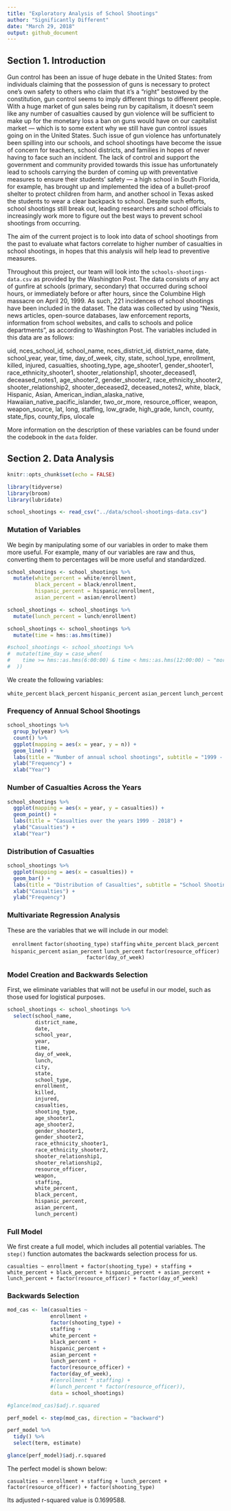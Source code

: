 ```yaml
---
title: "Exploratory Analysis of School Shootings"
author: "Significantly Different"
date: "March 29, 2018"
output: github_document
---
```


## Section 1. Introduction

Gun control has been an issue of huge debate in the United States: from individuals claiming that the possession of guns is necessary to protect one’s own safety to others who claim that it’s a “right” bestowed by the constitution, gun control seems to imply different things to different people. With a huge market of gun sales being run by capitalism, it doesn’t seem like any number of casualties caused by gun violence will be sufficient to make up for the monetary loss a ban on guns would have on our capitalist market — which is to some extent why we still have gun control issues going on in the United States. Such issue of gun violence has unfortunately been spilling into our schools, and school shootings have become the issue of concern for teachers, school districts, and families in hopes of never having to face such an incident. The lack of control and support the government and community provided towards this issue has unfortunately lead to schools carrying the burden of coming up with preventative measures to ensure their students’ safety — a high school in South Florida, for example, has brought up and implemented the idea of a bullet-proof shelter to protect children from harm, and another school in Texas asked the students to wear a clear backpack to school. Despite such efforts, school shootings still break out, leading researchers and school officials to increasingly work more to figure out the best ways to prevent school shootings from occurring.

The aim of the current project is to look into data of school shootings from the past to evaluate what factors correlate to higher number of casualties in school shootings, in hopes that this analysis will help lead to preventive measures.

Throughout this project, our team will look into the ```schools-shootings-data.csv``` as provided by the Washington Post. The data consists of any act of gunfire at schools (primary, secondary) that occurred during school hours, or immediately before or after hours, since the Columbine High massacre on April 20, 1999. As such, 221 incidences of school shootings have been included in the dataset. The data was collected by using “Nexis, news articles, open-source databases, law enforcement reports, information from school websites, and calls to schools and police departments”, as according to Washington Post. The variables included in this data are as follows: 

uid, nces_school_id, school_name, nces_district_id, district_name, date, school_year, year, time, day_of_week, city, state, school_type, enrollment, killed, injured, casualties, shooting_type, age_shooter1, gender_shooter1, race_ethnicity_shooter1, shooter_relationship1, shooter_deceased1, deceased_notes1, age_shooter2, gender_shooter2, race_ethnicity_shooter2, shooter_relationship2, shooter_deceased2, deceased_notes2, white, black, Hispanic, Asian, American_indian_alaska_native, Hawaiian_native_pacific_islander, two_or_more, resource_officer, weapon, weapon_source, lat, long, staffing, low_grade, high_grade, lunch, county, state_fips, county_fips, ulocale

More information on the description of these variables can be found under the codebook in the ```data``` folder. 

## Section 2. Data Analysis



```r
knitr::opts_chunk$set(echo = FALSE)
```

```r
library(tidyverse)
library(broom)
library(lubridate)

```

```r
school_shootings <- read_csv("../data/school-shootings-data.csv")
```

### Mutation of Variables

We begin by manipulating some of our variables in order to make them more useful. For example, many of our variables are raw and thus, converting them to percentages will be more useful and standardized. 

```r
school_shootings <- school_shootings %>%
  mutate(white_percent = white/enrollment,
         black_percent = black/enrollment,
         hispanic_percent = hispanic/enrollment,
         asian_percent = asian/enrollment)
```

```r
school_shootings <- school_shootings %>%
  mutate(lunch_percent = lunch/enrollment)
```

```r
school_shootings <- school_shootings %>%
  mutate(time = hms::as.hms(time))

#school_shootings <- school_shootings %>%
#  mutate(time_day = case_when(
#    time >= hms::as.hms(6:00:00) & time < hms::as.hms(12:00:00) ~ "morning"
#  ))
```

We create the following variables:

<center>

```white_percent```
```black_percent```
```hispanic_percent```
```asian_percent```
```lunch_percent```

</center>

### Frequency of Annual School Shootings

```r
school_shootings %>%
  group_by(year) %>%
  count() %>%
  ggplot(mapping = aes(x = year, y = n)) +
  geom_line() +
  labs(title = "Number of annual school shootings", subtitle = "1999 - 2018") +
  ylab("Frequency") +
  xlab("Year")

```

### Number of Casualties Across the Years

```r
school_shootings %>%
  ggplot(mapping = aes(x = year, y = casualties)) +
  geom_point() +
  labs(title = "Casualties over the years 1999 - 2018") +
  ylab("Casualties") +
  xlab("Year")
```

### Distribution of Casualties

```r
school_shootings %>%
  ggplot(mapping = aes(x = casualties)) +
  geom_bar() +
  labs(title = "Distribution of Casualties", subtitle = "School Shootings from 1999-2018") +
  xlab("Casualties") +
  ylab("Frequency")
```

### Multivariate Regression Analysis

These are the variables that we will include in our model:

<center>

```enrollment``` 
```factor(shooting_type)```
```staffing```
```white_percent```
```black_percent```
```hispanic_percent```
```asian_percent```
```lunch_percent```
```factor(resource_officer)```
```factor(day_of_week)```

</center>

### Model Creation and Backwards Selection

First, we eliminate variables that will not be useful in our model, such as those used for logistical purposes. 

```r
school_shootings <- school_shootings %>%
  select(school_name, 
         district_name, 
         date, 
         school_year, 
         year, 
         time, 
         day_of_week,
         lunch,
         city, 
         state, 
         school_type, 
         enrollment, 
         killed, 
         injured, 
         casualties, 
         shooting_type, 
         age_shooter1, 
         age_shooter2, 
         gender_shooter1, 
         gender_shooter2, 
         race_ethnicity_shooter1, 
         race_ethnicity_shooter2, 
         shooter_relationship1, 
         shooter_relationship2, 
         resource_officer, 
         weapon, 
         staffing, 
         white_percent, 
         black_percent, 
         hispanic_percent, 
         asian_percent, 
         lunch_percent)
```

### Full Model

We first create a full model, which includes all potential variables. The ```step()``` function automates the backwards selection process for us.

```casualties ~ enrollment + factor(shooting_type) + staffing + white_percent + black_percent + hispanic_percent + asian_percent + lunch_percent + factor(resource_officer) + factor(day_of_week)```

### Backwards Selection

```r
mod_cas <- lm(casualties ~ 
              enrollment +
              factor(shooting_type) +
              staffing + 
              white_percent + 
              black_percent +
              hispanic_percent +
              asian_percent +
              lunch_percent +
              factor(resource_officer) +
              factor(day_of_week),
              #(enrollment * staffing) +
              #(lunch_percent * factor(resource_officer)),
              data = school_shootings)

#glance(mod_cas)$adj.r.squared

perf_model <- step(mod_cas, direction = "backward")

perf_model %>%
  tidy() %>%
  select(term, estimate)

glance(perf_model)$adj.r.squared

```

The perfect model is shown below:

```casualties ~ enrollment + staffing + lunch_percent + factor(resource_officer) + factor(shooting_type)```

Its adjusted r-squared value is 0.1699588.

